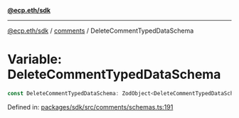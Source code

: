 [**@ecp.eth/sdk**](../../index.mdx)

***

[@ecp.eth/sdk](/sdk-reference/index.mdx) / [comments](/sdk-reference/comments/index.mdx) / DeleteCommentTypedDataSchema

# Variable: DeleteCommentTypedDataSchema

```ts
const DeleteCommentTypedDataSchema: ZodObject<DeleteCommentTypedDataSchemaType>;
```

Defined in: [packages/sdk/src/comments/schemas.ts:191](https://github.com/ecp-eth/comments-monorepo/blob/main/packages/sdk/src/comments/schemas.ts#L191)
